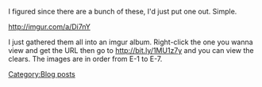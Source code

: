 I figured since there are a bunch of these, I'd just put one out. Simple.

http://imgur.com/a/Di7nY

I just gathered them all into an imgur album. Right-click the one you wanna view and get the URL then go to http://bit.ly/1MU1z7y and you can view the clears. The images are in order from E-1 to E-7.
[[Category:Blog posts]]
